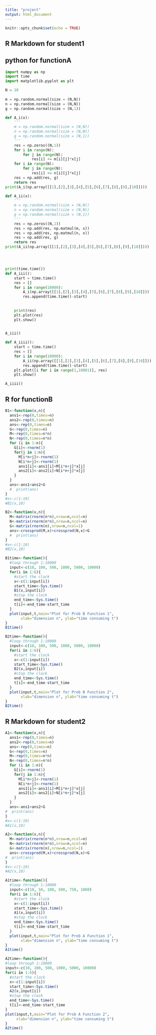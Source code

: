 ```yaml
---
title: "project"
output: html_document
---
```


```r
knitr::opts_chunk$set(echo = TRUE)
```

## R Markdown for student1
## python for functionA
```python

import numpy as np
import time
import matplotlib.pyplot as plt

N = 10
    
m = np.random.normal(size = (N,N))
n = np.random.normal(size = (N,N))
g = np.random.normal(size = (N,1))

def A_i(x):
    '''
    m = np.random.normal(size = (N,N))
    n = np.random.normal(size = (N,N))
    g = np.random.normal(size = (N,1))
    '''
    res = np.zeros((N,1))
    for i in range(N):
        for j in range(N):
            res[i] += m[i][j]*x[j]
    for i in range(N):
        for j in range(N):
            res[i] += n[i][j]*x[j]
    res = np.add(res, g)
    return res
print(A_i(np.array([[1],[2],[3],[4],[5],[6],[7],[8],[9],[10]])))

def A_ii(x):
    '''
    m = np.random.normal(size = (N,N))
    n = np.random.normal(size = (N,N))
    g = np.random.normal(size = (N,1))
    '''
    res = np.zeros((N,1))
    res = np.add(res, np.matmul(m, x))
    res = np.add(res, np.matmul(n, x))
    res = np.add(res, g)
    return res
print(A_ii(np.array([[1],[2],[3],[4],[5],[6],[7],[8],[9],[10]])))




print(time.time())
def A_iii():
    start = time.time()
    res = []
    for i in range(10000):
        A_i(np.array([[1],[2],[3],[4],[5],[6],[7],[8],[9],[10]]))
        res.append(time.time()-start)
    
    
    print(res)
    plt.plot(res)
    plt.show()
    

A_iii()

def A_iiii():
    start = time.time()
    res = []
    for i in range(10000):
        A_ii(np.array([[1],[2],[3],[4],[5],[6],[7],[8],[9],[10]]))
        res.append(time.time()-start)
    plt.plot([i for i in range(1,10001)], res)
    plt.show()

A_iiii()
```



## R for functionB
```r
B1<-function(x,n){
  ans1<-rep(0,times=n)
  ans2<-rep(0,times=n)
  ans<-rep(0,times=n)
  G<-rep(0,times=n)
  M<-rep(0,times=n*n)
  N<-rep(0,times=n*n)
  for (i in 1:n){
    G[i]<-rnorm(1)
    for(j in 1:n){
      M[i*n+j]<-rnorm(1)
      N[i*n+j]<-rnorm(1)
      ans1[i]<-ans1[i]+M[i*n+j]*x[j]
      ans2[i]<-ans2[i]+N[i*n+j]*x[j]
    }
  }
  ans<-ans1+ans2+G
  #  print(ans)
}
#x<-c(1:10)
#B1(x,10)
```

```r

B2<-function(x,n){
  M<-matrix(rnorm(n*n),nrow=n,ncol=n)
  N<-matrix(rnorm(n*n),nrow=n,ncol=n)
  G<-matrix(rnorm(n),nrow=n,ncol=1)
  ans<-crossprod(M,x)+crossprod(N,x)+G
  #  print(ans)
}
#x<-c(1:10)
#B2(x,10)

```


```r
B1time<-function(){
  #loop through 1:10000
  input<-c(10, 100, 500, 1000, 5000, 10000)
  for(i in 1:6){
    #start the clock
    x<-c(1:input[i])
    start_time<-Sys.time()
    B1(x,input[i])
    #stop the clock
    end_time<-Sys.time()
    t[i]<-end_time-start_time
  }
  plot(input,t,main="Plot for Prob B Function 1",
       xlab="dimension n", ylab="time consuming t")
}
B1time()

```

```r

B2time<-function(){
  #loop through 1:10000
  input<-c(10, 100, 500, 1000, 5000, 10000)
  for(i in 1:6){
    #start the clock
    x<-c(1:input[i])
    start_time<-Sys.time()
    B2(x,input[i])
    #stop the clock
    end_time<-Sys.time()
    t[i]<-end_time-start_time
  }
  plot(input,t,main="Plot for Prob B Function 2",
       xlab="dimension n", ylab="time consuming t")
}
B2time()

```



## R Markdown for student2
```r
A1<-function(x,n){
  ans1<-rep(0,times=n)
  ans2<-rep(0,times=n)
  ans<-rep(0,times=n)
  G<-rep(0,times=n)
  M<-rep(0,times=n*n)
  N<-rep(0,times=n*n)
  for (i in 1:n){
    G[i]<-rnorm(1)
    for(j in 1:n){
      M[i*n+j]<-rnorm(1)
      N[i*n+j]<-rnorm(1)
      ans1[i]<-ans1[i]+M[i*n+j]*x[j]
      ans2[i]<-ans2[i]+N[i*n+j]*x[j]
    }
  }
  ans<-ans1+ans2+G
#  print(ans)
}
#x<-c(1:10)
#A1(x,10)

```


```r
A2<-function(x,n){
  M<-matrix(rnorm(n*n),nrow=n,ncol=n)
  N<-matrix(rnorm(n*n),nrow=n,ncol=n)
  G<-matrix(rnorm(n),nrow=n,ncol=1)
  ans<-crossprod(M,x)+crossprod(N,x)+G
#  print(ans)
}
#x<-c(1:10)
#A2(x,10)
```


```r
A1time<-function(){
  #loop through 1:10000
  input<-c(10, 50, 100, 500, 750, 1000)
  for(i in 1:6){
    #start the clock
    x<-c(1:input[i])
    start_time<-Sys.time()
    A1(x,input[i])
    #stop the clock
    end_time<-Sys.time()
    t[i]<-end_time-start_time
  }
  plot(input,t,main="Plot for Prob A Function 1",
       xlab="dimension n", ylab="time consuming t")
}
A1time()
```


```r
A2time<-function(){
#loop through 1:10000
input<-c(10, 100, 500, 1000, 5000, 10000)
for(i in 1:6){
  #start the clock
  x<-c(1:input[i])
  start_time<-Sys.time()
  A2(x,input[i])
  #stop the clock
  end_time<-Sys.time()
  t[i]<-end_time-start_time
}
plot(input,t,main="Plot for Prob A Function 2",
     xlab="dimension n", ylab="time consuming t")
}
A2time()
```






